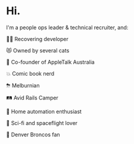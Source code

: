 # Hi.

I'm a people ops leader & technical recruiter, and:

👨‍💻 Recovering developer 

😻 Owned by several cats 

  Co-founder of AppleTalk Australia 

💥 Comic book nerd 

⛈ Melburnian 

🛤️ Avid Rails Camper 

🏡 Home automation enthusiast 

🚀 Sci-fi and spaceflight lover 

🏈 Denver Broncos fan